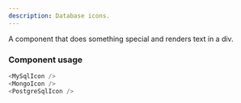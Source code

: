 ```yaml
---
description: Database icons.
---
```



A component that does something special and renders text in a div.

### Component usage
```js
<MySqlIcon />
<MongoIcon />
<PostgreSqlIcon />
```

